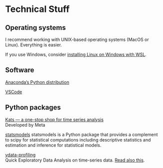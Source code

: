 # Technical Stuff {.unnumbered}

## Operating systems

I recommend working with UNIX-based operating systems (MacOS or Linux). Everything is easier.

If you use Windows, consider [installing Linux on Windows with WSL](https://learn.microsoft.com/en-us/windows/wsl/install).

## Software

[Anaconda's Python distribution](https://www.anaconda.com/download)

[VSCode](https://code.visualstudio.com/download)

## Python packages

[Kats — a one-stop shop for time series analysis](https://engineering.fb.com/2021/06/21/open-source/kats/)  
Developed by Meta

[statsmodels](https://www.statsmodels.org/stable/)
statsmodels is a Python package that provides a complement to scipy for statistical computations including descriptive statistics and estimation and inference for statistical models.

[ydata-profiling](https://ydata-profiling.ydata.ai/docs/master/pages/use_cases/time_series_datasets.html)  
Quick Exploratory Data Analysis on time-series data. [Read also this](https://towardsdatascience.com/how-to-do-an-eda-for-time-series-cbb92b3b1913).